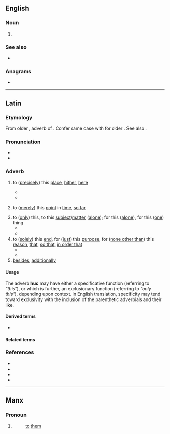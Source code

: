 {{also|hūć|Huć}}
==English==

===Noun===
{{en-noun}}

# {{acronym of|en|[[hydrologic]] [[unit]] [[code]]}}

===See also===
* {{pedia|Hydrologic unit}}

===Anagrams===
* {{anagrams|en|a=chu|CHU|Chu|UHC|chu}}

----

==Latin==

===Etymology===
From older {{m|la|hōc|t=to this place, for this reason}}, adverb of {{m|la|hic|t=this}}. Confer same case with {{m|la|illūc}} for older {{m|la|illōc}}. See also {{m|la|hinc}}.

===Pronunciation===
* {{la-IPA|hūc}}
* {{audio|la|la-cls-huc.ogg|Audio (Classical)}}

===Adverb===
{{la-adv|hūc|-}}

# {{gloss|''locative''}} to ([[precisely]]) this [[place]], [[hither]], [[here]]
#* {{Q|la|{{w|Plautus|Titus Maccius Plautus}}|{{w|Bacchides}}|year=late 3rd century BCE|quote=Immo etiam prius. Nam jam huc adveniet miles.|trans=Aye, even before that. For soon he shall arrive '''here''' ''(at this place)'' as a soldier.}}
#* {{Q|la|{{w|Terence|Publius Terentius Afer}}|{{w|Andria (comedy)|The Girl from Andros}}|year=166 BCE|quote=[[cur non|Cur non]] illam '''huc''' transferri iubes?|trans=Why don't you command her to be brought '''hither'''?}}
# {{gloss|''temporal''}} to ([[merely]]) this [[point]] in [[time]], [[so far]]
# to ([[only]]) this, to this [[subject]]/[[matter]] ([[alone]]); for this ([[alone]]), for this ([[one]]) thing
#* {{Q|la|{{w|Seneca the Younger|Lucius Annæus Senĕca iunior}}|{{w|Epistulae Morales ad Lucilium}}|Epistula XX.8|year=63 CE|quote='''Huc''' ergo cogitationes tuae tendant, ''hoc'' cura, ''hoc'' opta, omnia alia vota deo remissurus ut contentus sis temet ipso et ex te nascentibus bonis.|trans=Let your thoughts attend '''only to this''', care and wish ''for this one thing'', consigning all other desires to god, that you be content with your own self and the good things that emerge.}}
#* {{Q|la|{{w|Pliny the Elder|Gaius Plinius Secundus}}|{{w|Naturalis Historiae}}|Liber VII|year=77 CE|quote='''Huc''' pertinet nobile apud Graecos volumen Heraclidis septem diebus feminae exanimis ad vitam revocatae.|trans='''To this subject''' pertains the book of Heraclides, famous in Greece, about seven days of deceased women recalled to life.}}
# to ([[solely]]) this [[end]], for ([[just]]) this [[purpose]], for ([[none other than]]) this [[reason]], [[that]], [[so that]], [[in order that]]
#* {{Q|la|{{w|Aulus Cornelius Celsus}}|{{w|De Medicina}}|Liber V, Caput XIX "De Emplastris"|year=~40 CE|quote=Rubrum quoque emplastrum, quod Ephesium vocatur, '''huc''' aptum est.|trans=The red plaster, that called Ephesian, is also suitable '''for this purpose'''.}}
#* {{Q|la|{{w|Tacitus|Publius Cornelius Tacitus}}|{{w|Annals (Tacitus)|Annales}}|Liber IV, 41|year=~110 CE|quote=Ac ne adsiduos in domum coetus arcendo infringeret potentiam aut receptando facultatem criminantibus praeberet, '''huc''' flexit ut Tiberium ad vitam procul Roma amoenis locis degendam impelleret.|trans='''That''' he might not impair his influence by closing his doors on the throngs of his many visitors or strengthen the hands of accusers by admitting them, he made it his aim to induce Tiberius to live in some charming spot at a distance from Rome.}}
# [[besides]], [[additionally]]

====Usage====
The adverb '''huc''' may have either a specificative function (referring to ''"this"''), or which is further, an exclusionary function (referring to ''"only this"''), depending upon context. In English translation, specificity may tend toward exclusivity with the inclusion of the parenthetic adverbials and their like.

====Derived terms====
* {{l|la|adhūc}}

====Related terms====
{{la-correlatives}}

===References===
* {{R:L&S}}
* {{R:Elementary Lewis}}
* {{R:Gaffiot}}
* {{R:M&A}}

----

==Manx==

===Pronoun===
{{head|gv|prepositional pronoun|emphatic form|hucsyn}}

# {{inflection of|gv|hug||3|p}}
#: [[to]] [[them]]